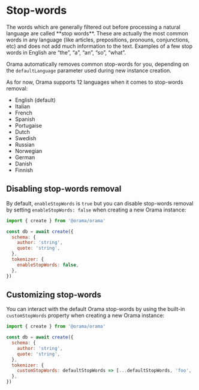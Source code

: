 
# Stop-words

<Callout type="info">
  The words which are generally filtered out before processing a natural language are called **stop words**. These are
  actually the most common words in any language (like articles, prepositions, pronouns, conjunctions, etc) and does not
  add much information to the text. Examples of a few stop words in English are “the”, “a”, “an”, “so”, “what”.
</Callout>

Orama automatically removes common stop-words for you, depending on the `defaultLanguage` parameter used during new instance creation.

As for now, Orama supports 12 languages when it comes to stop-words removal:

- English (default)
- Italian
- French
- Spanish
- Portugaise
- Dutch
- Swedish
- Russian
- Norwegian
- German
- Danish
- Finnish

## Disabling stop-words removal

By default, `enableStopWords` is `true` but you can disable stop-words removal by setting `enableStopWords: false` when creating a new Orama instance:

```javascript
import { create } from '@orama/orama'

const db = await create({
  schema: {
    author: 'string',
    quote: 'string',
  },
  tokenizer: {
    enableStopWords: false,
  },
})
```

## Customizing stop-words

You can interact with the default Orama stop-words by using the built-in `customStopWords` property when creating a new Orama instance:

```javascript
import { create } from '@orama/orama'

const db = await create({
  schema: {
    author: 'string',
    quote: 'string',
  },
  tokenizer: {
    customStopWords: defaultStopWords => [...defaultStopWords, 'foo', 'bar'],
  },
})
```
